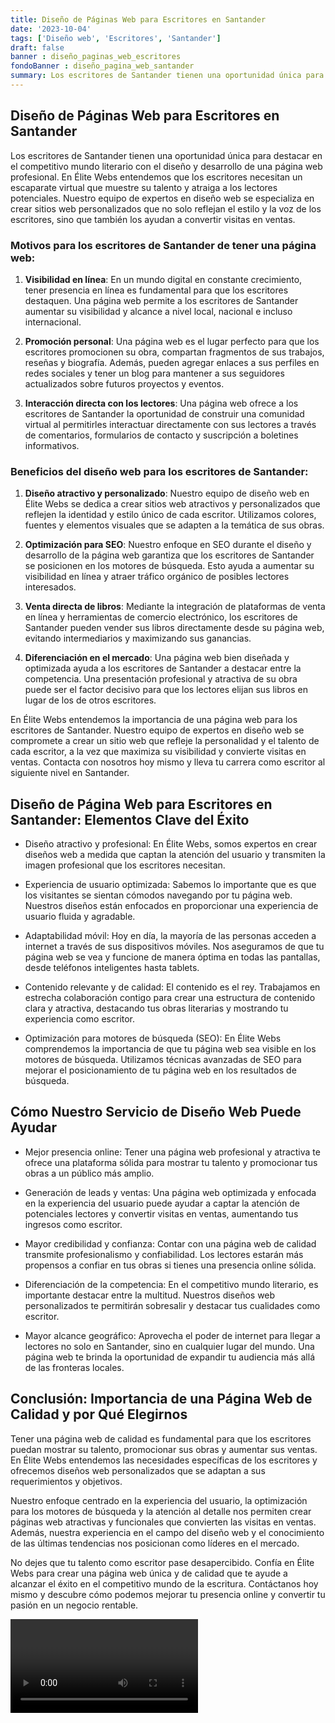```yaml
---
title: Diseño de Páginas Web para Escritores en Santander
date: '2023-10-04'
tags: ['Diseño web', 'Escritores', 'Santander']
draft: false
banner : diseño_paginas_web_escritores
fondoBanner : diseño_pagina_web_santander
summary: Los escritores de Santander tienen una oportunidad única para destacar en el competitivo mundo literario con el diseño y desarrollo de una página web profesional. En Élite Webs entendemos que los escritores necesitan un escaparate virtual que muestre su talento y atraiga a los lectores potenciales. Nuestro equipo de expertos en diseño web se especializa en crear sitios web personalizados que no solo reflejan el estilo y la voz de los escritores, sino que también los ayudan a convertir visitas en ventas.
---
```


## Diseño de Páginas Web para Escritores en Santander

Los escritores de Santander tienen una oportunidad única para destacar en el competitivo mundo literario con el diseño y desarrollo de una página web profesional. En Élite Webs entendemos que los escritores necesitan un escaparate virtual que muestre su talento y atraiga a los lectores potenciales. Nuestro equipo de expertos en diseño web se especializa en crear sitios web personalizados que no solo reflejan el estilo y la voz de los escritores, sino que también los ayudan a convertir visitas en ventas.

### Motivos para los escritores de Santander de tener una página web:

1. **Visibilidad en línea**: En un mundo digital en constante crecimiento, tener presencia en línea es fundamental para que los escritores destaquen. Una página web permite a los escritores de Santander aumentar su visibilidad y alcance a nivel local, nacional e incluso internacional.

2. **Promoción personal**: Una página web es el lugar perfecto para que los escritores promocionen su obra, compartan fragmentos de sus trabajos, reseñas y biografía. Además, pueden agregar enlaces a sus perfiles en redes sociales y tener un blog para mantener a sus seguidores actualizados sobre futuros proyectos y eventos.

3. **Interacción directa con los lectores**: Una página web ofrece a los escritores de Santander la oportunidad de construir una comunidad virtual al permitirles interactuar directamente con sus lectores a través de comentarios, formularios de contacto y suscripción a boletines informativos.

### Beneficios del diseño web para los escritores de Santander:

1. **Diseño atractivo y personalizado**: Nuestro equipo de diseño web en Élite Webs se dedica a crear sitios web atractivos y personalizados que reflejen la identidad y estilo único de cada escritor. Utilizamos colores, fuentes y elementos visuales que se adapten a la temática de sus obras.

2. **Optimización para SEO**: Nuestro enfoque en SEO durante el diseño y desarrollo de la página web garantiza que los escritores de Santander se posicionen en los motores de búsqueda. Esto ayuda a aumentar su visibilidad en línea y atraer tráfico orgánico de posibles lectores interesados.

3. **Venta directa de libros**: Mediante la integración de plataformas de venta en línea y herramientas de comercio electrónico, los escritores de Santander pueden vender sus libros directamente desde su página web, evitando intermediarios y maximizando sus ganancias.

4. **Diferenciación en el mercado**: Una página web bien diseñada y optimizada ayuda a los escritores de Santander a destacar entre la competencia. Una presentación profesional y atractiva de su obra puede ser el factor decisivo para que los lectores elijan sus libros en lugar de los de otros escritores.

En Élite Webs entendemos la importancia de una página web para los escritores de Santander. Nuestro equipo de expertos en diseño web se compromete a crear un sitio web que refleje la personalidad y el talento de cada escritor, a la vez que maximiza su visibilidad y convierte visitas en ventas. Contacta con nosotros hoy mismo y lleva tu carrera como escritor al siguiente nivel en Santander.

<GifSeo />

<Cta />

## Diseño de Página Web para Escritores en Santander: Elementos Clave del Éxito

- Diseño atractivo y profesional: En Élite Webs, somos expertos en crear diseños web a medida que captan la atención del usuario y transmiten la imagen profesional que los escritores necesitan.

- Experiencia de usuario optimizada: Sabemos lo importante que es que los visitantes se sientan cómodos navegando por tu página web. Nuestros diseños están enfocados en proporcionar una experiencia de usuario fluida y agradable.

- Adaptabilidad móvil: Hoy en día, la mayoría de las personas acceden a internet a través de sus dispositivos móviles. Nos aseguramos de que tu página web se vea y funcione de manera óptima en todas las pantallas, desde teléfonos inteligentes hasta tablets.

- Contenido relevante y de calidad: El contenido es el rey. Trabajamos en estrecha colaboración contigo para crear una estructura de contenido clara y atractiva, destacando tus obras literarias y mostrando tu experiencia como escritor.

- Optimización para motores de búsqueda (SEO): En Élite Webs comprendemos la importancia de que tu página web sea visible en los motores de búsqueda. Utilizamos técnicas avanzadas de SEO para mejorar el posicionamiento de tu página web en los resultados de búsqueda.

## Cómo Nuestro Servicio de Diseño Web Puede Ayudar

- Mejor presencia online: Tener una página web profesional y atractiva te ofrece una plataforma sólida para mostrar tu talento y promocionar tus obras a un público más amplio.

- Generación de leads y ventas: Una página web optimizada y enfocada en la experiencia del usuario puede ayudar a captar la atención de potenciales lectores y convertir visitas en ventas, aumentando tus ingresos como escritor.

- Mayor credibilidad y confianza: Contar con una página web de calidad transmite profesionalismo y confiabilidad. Los lectores estarán más propensos a confiar en tus obras si tienes una presencia online sólida.

- Diferenciación de la competencia: En el competitivo mundo literario, es importante destacar entre la multitud. Nuestros diseños web personalizados te permitirán sobresalir y destacar tus cualidades como escritor.

- Mayor alcance geográfico: Aprovecha el poder de internet para llegar a lectores no solo en Santander, sino en cualquier lugar del mundo. Una página web te brinda la oportunidad de expandir tu audiencia más allá de las fronteras locales.

## Conclusión: Importancia de una Página Web de Calidad y por Qué Elegirnos

Tener una página web de calidad es fundamental para que los escritores puedan mostrar su talento, promocionar sus obras y aumentar sus ventas. En Élite Webs entendemos las necesidades específicas de los escritores y ofrecemos diseños web personalizados que se adaptan a sus requerimientos y objetivos.

Nuestro enfoque centrado en la experiencia del usuario, la optimización para los motores de búsqueda y la atención al detalle nos permiten crear páginas web atractivas y funcionales que convierten las visitas en ventas. Además, nuestra experiencia en el campo del diseño web y el conocimiento de las últimas tendencias nos posicionan como líderes en el mercado.

No dejes que tu talento como escritor pase desapercibido. Confía en Élite Webs para crear una página web única y de calidad que te ayude a alcanzar el éxito en el competitivo mundo de la escritura. Contáctanos hoy mismo y descubre cómo podemos mejorar tu presencia online y convertir tu pasión en un negocio rentable.

<Video />

<CtaBot job='Escritores' city='Santander'/>

<Gmaps query='Santander+españa+maps' />